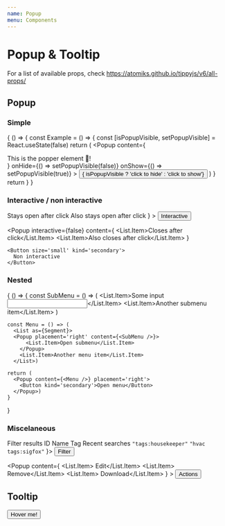 ```yaml
---
name: Popup
menu: Components
---
```



# Popup & Tooltip

For a list of available props, check https://atomiks.github.io/tippyjs/v6/all-props/

## Popup

### Simple

<Playground>{
  () => {
    const Example = () => {
      const [isPopupVisible, setPopupVisible] = React.useState(false)
      return (
        <Popup
          content={<div>This is the popper element 🎉!</div>}
          onHide={() => setPopupVisible(false)}
          onShow={() => setPopupVisible(true)}
        >
          <Button kind="primary">{ isPopupVisible ? 'click to hide' : 'click to show'}</Button>
        </Popup>)
    }
    return <Example/> 
  }
}</Playground>

### Interactive / non interactive

<Playground>
  <Popup content={
    <List as={Segment} padding={0} interactive>
      <List.Item>Stays open after click</List.Item>
      <List.Item>Also stays open after click</List.Item>
    </List>
  }
  >
    <Button size='small' kind='secondary'>
      Interactive
    </Button>
  </Popup>

  <Popup interactive={false} content={
    <List as={Segment} padding={0} interactive>
      <List.Item>Closes after click</List.Item>
      <List.Item>Also closes after click</List.Item>
    </List>
  }
  >
    <Button size='small' kind='secondary'>
      Non interactive
    </Button>
  </Popup>
</Playground>

### Nested

<Playground>{
  () => {
    const SubMenu = () => (
      <List as={Segment}>
        <List.Item><label>Some input<Input /></label></List.Item>
        <List.Item>Another submenu item</List.Item>
      </List>)  
      
    const Menu = () => (
      <List as={Segment}>
      <Popup placement='right' content={<SubMenu />}>
          <List.Item>Open submenu</List.Item>
        </Popup>
        <List.Item>Another menu item</List.Item>
      </List>)  
      
    return (
      <Popup content={<Menu />} placement='right'>
        <Button kind='secondary'>Open menu</Button>
      </Popup>) 
    } 
}</Playground>

### Miscelaneous

<Playground>
  <Popup content={
    <Segment.Group>
      <Segment.Header>
        <Icon name='filter_list' /> Filter results
      </Segment.Header>
      <List as={Segment} padding={0} interactive>
        <List.Item>ID</List.Item>
        <List.Item>Name</List.Item>
        <List.Item>Tag</List.Item>
      </List>
      <Segment.Header>
        <Icon name='history' /> Recent searches
      </Segment.Header>
      <List as={Segment} padding={0} interactive>
        <List.Item><code>"tags:housekeeper"</code></List.Item>
        <List.Item><code>"hvac tags:sigfox"</code></List.Item>
      </List>
    </Segment.Group>
  }>
    <Button kind='secondary'>Filter <Icon name='tune' /></Button>
  </Popup>

  <Popup content={
      <List as={Segment} padding={0} interactive>
        <List.Item><Icon name='code' /> Edit</List.Item>
        <List.Item><Icon name='remove_circle_outline' /> Remove</List.Item>
        <List.Item><Icon name='cloud_download' /> Download</List.Item>
      </List>
    }
    >
      <Button size='small' kind='secondary'>
        Actions <Icon name='unfold_more' />
      </Button>
    </Popup>

</Playground>

## Tooltip

<Playground>
  <Tooltip placement='right' content='This is the popper element 🎉!'>
    <Button kind='primary'>Hover me!</Button>
  </Tooltip>
</Playground>
